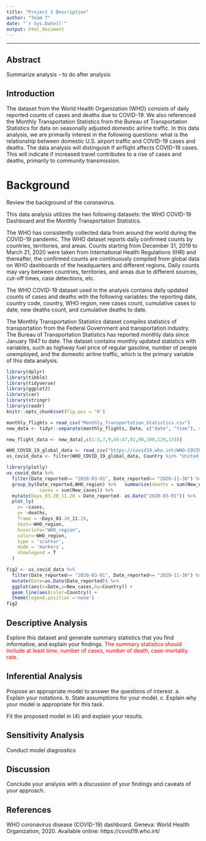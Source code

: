 ```yaml
---
title: "Project 2 Description"
author: "Team 7"
date: "`r Sys.Date()`"
output: html_document
---
```


***


## Abstract

Summarize analysis - to do after analysis


## Introduction

The dataset from the World Health Organization (WHO) consists of daily reported counts of cases and deaths due to COVID-19. We also referenced the Monthly Transportation Statistics from the Bureau of Transportation Statistics for data on seasonally adjusted domestic airline traffic. In this data analysis, we are primarily interest in the following questions: what is the relationship between domestic U.S. airport traffic and COVID-19 cases and deaths. The data analysis will distinguish if airflight affects COVID-19 cases. This will indicate if increased travel contributes to a rise of cases and deaths, primarily to community transmission.

# Background

Review the background of the coronavirus.

This data analysis utilizes the two following datasets: the WHO COVID-19 Dashboard and the Monthly Transportation Statistics. 

The WHO has consistently collected data from around the world during the COVID-19 pandemic. The WHO dataset reports daily confirmed counts by countries, territories, and areas. Counts starting from December 31, 2019 to March 21, 2020 were taken from International Health Regulations (IHR) and thereafter, the confirmed counts are continuously compiled from global data on WHO dashboards of the headquarters and different regions. Daily counts may vary between countries, territories, and areas due to different sources, cut-off times, case detections, etc.

The WHO COVID-19 dataset used in the analysis contains daily updated counts of cases and deaths with the following variables: the reporting date, country code, country, WHO region, new cases count, cumulative cases to date, new deaths count, and cumulative deaths to date.

The Monthly Transportation Statistics dataset compiles statistics of transportation from the Federal Government and transportation industry. The Bureau of Transportation Statistics has reported monthly data since January 1947 to date. The dataset contains monthly updated statistics with variables, such as highway fuel price of regular gasoline, number of people unemployed, and the domestic airline traffic, which is the primary variable of this data analysis.


```r
library(dplyr)
library(tibble)
library(tidyverse)
library(ggplot2)
library(car)
library(stringr)
library(readr)
knitr::opts_chunk$set(fig.pos = 'H')
```

```r
monthly_flights = read_csv("Monthly_Transportation_Statistics.csv") 
new_data <- tidyr::separate(monthly_flights, Date, c("date", "time"), sep = " ")

new_flight_data <- new_data[,c(1:3,7,9,45:47,92,98,100,129,133)]

WHO_COVID_19_global_data <- read_csv("https://covid19.who.int/WHO-COVID-19-global-data.csv")
us_covid_data <- filter(WHO_COVID_19_global_data, Country %in% "United States of America") 
```

```r
library(plotly)
us_covid_data %>% 
  filter(Date_reported>= "2020-03-01", Date_reported<= "2020-11-30") %>% 
  group_by(Date_reported,WHO_region) %>%   summarize(deaths = sum(New_deaths),
            cases = sum(New_cases)) %>% 
  mutate(Days_03.20_11.20 = Date_reported- as.Date("2020-03-01")) %>%
  plot_ly(
    x= ~cases,
    y= ~deaths,
    frame = ~Days_03.20_11.20,
    text=~WHO_region,
    hoverinfo="WHO_region",
    color=~WHO_region,
    type = 'scatter',
    mode = 'markers',
    showlegend = T
  )
```

```r
fig2 <- us_covid_data %>% 
  filter(Date_reported>= "2020-03-01", Date_reported<= "2020-11-30") %>% 
  mutate(Date=as.Date(Date_reported)) %>%
  ggplot(aes(x=Date,y=New_cases,by=Country)) +
  geom_line(aes(color=Country)) +
  theme(legend.position ='none')
fig2   
```

## Descriptive Analysis

Explore this dataset and generate summary statistics that you find informative, and explain your findings. <span style="color:red"> The summary statistics should include at least time, number of cases, number of death, case-mortality rate.</span>


## Inferential Analysis 

Propose an appropriate model to answer the questions of interest. 
a. Explain your notations. 
b. State assumptions for your model. 
c. Explain why your model is appropriate for this task. 

Fit the proposed model in (4) and explain your results.

## Sensitivity Analysis

Conduct model diagnostics

## Discussion

Conclude your analysis with a discussion of your findings and caveats of your approach.

## References

WHO coronavirus disease (COVID-19) dashboard. Geneva: World Health Organization, 2020. Available online: https://covid19.who.int/ 




